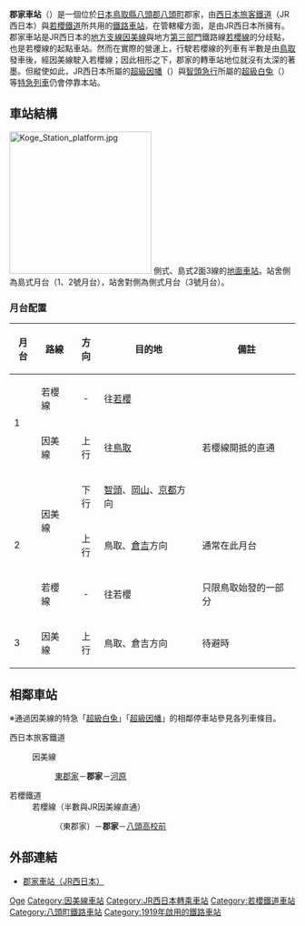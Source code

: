 {{NoteTA|1 = zh:郡家車站; zh-cn:郡家站; zh-tw:郡家車站; zh-hk:郡家站; }}
{{日本車站資訊
|公司色 = #0072bc
|文字色 =
|站名 = 郡家站
|圖片 = Koge Station 2015.jpg
|pxl =
|圖片說明 = 站舍（2015年5月24日）
|日文原名 = 郡家
|平假名 = こおげ
|羅馬拼音 = Kōge
|副站名 =
|電報略號 = コケ
|車站編號 =
|所屬公司 = [[西日本旅客鐵道|西日本旅客鐵道]]（JR西日本）<br/>[[若櫻鐵道|若櫻鐵道]]
|所在地 = [[鳥取縣|鳥取縣]][[八頭郡|八頭郡]][[八頭町|八頭町]]郡家字石橋649
|座標 = {{coord|35|24|47.69|N|134|15|4.72|E|}}
|車站構造 = [[地面車站|地面車站]]
|月台配置 = 2面3線
|啟用年月日 = 1919年（[[大正|大正]]8年）12月20日
|廢站年月日 =
|乘客人數 =
|上下車人次 =
|統計年度 =
|轉車 =
|備註 = 共同使用站（JR西日本的管轄站）<br/>JR西日本直營站<br/>設有[[綠窗口|綠窗口]]
|全寬備註 =
|adjacent = {{Adjacent stations
|system1=西日本旅客鐵道|line1=SB|left1=東郡家|right1=河原|note-left1=2.1km|note-mid1=距離[[鳥取站|鳥取]]10.3km|note-right1=3.8km
|system2=若櫻鐵道|line2=若櫻線|through-left2=[[因美線|因美線]]|right2=八頭高校前|note-mid2=起點|note-right2=0.9km}}
}}
'''郡家車站'''（{{jpn|j=郡家駅|hg=こおげえき|rm=Kōge eki|f=y}}）是一個位於[[日本|日本]][[鳥取縣|鳥取縣]][[八頭郡|八頭郡]][[八頭町|八頭町]]郡家，由[[西日本旅客鐵道|西日本旅客鐵道]]（JR西日本）與[[若櫻鐵道|若櫻鐵道]]所共用的[[鐵路車站|鐵路車站]]，在管轄權方面，是由JR西日本所擁有。郡家車站是JR西日本的[[地方支線|地方支線]][[因美線|因美線]]與地方[[第三部門|第三部門]]鐵路線[[若櫻線|若櫻線]]的分歧點，也是若櫻線的起點車站。然而在實際的營運上，行駛若櫻線的列車有半數是由[[鳥取車站|鳥取]]發車後，經因美線駛入若櫻線；因此相形之下，郡家的轉車站地位就沒有太深的著墨。但縱使如此，JR西日本所屬的[[超級因幡號列車|超級因幡]]（{{lang|ja|スーパーいなば}}）與[[智頭急行|智頭急行]]所屬的[[超級白兔號列車|超級白兔]]（{{lang|ja|スーパーはくと}}）等[[特急列車|特急列車]]仍會停靠本站。

== 車站結構 ==
[[File:Koge_Station_platform.jpg|250px]]
側式、島式2面3線的[[地面車站|地面車站]]。站舍側為島式月台（1、2號月台），站舍對側為側式月台（3號月台）。
=== 月台配置 ===
{| class="wikitable"
!月台<!--事業者側による呼称--->!!路線!!方向!!目的地!!備註
|-
! rowspan=2 | 1
| {{color|deepskyblue|■}}若櫻線
| style="text-align:center" | -
| 往[[若櫻站|若櫻]]
| 
|-
| {{JR西路線記號|S|B}} 因美線
| style="text-align:center" | 上行
| 往[[鳥取站|鳥取]]
| 若櫻線開抵的直通
|-
! rowspan=3| 2
| rowspan=2| {{JR西路線記號|S|B}} 因美線
| style="text-align:center" | 下行
| [[智頭站|智頭]]、[[岡山站_(日本)|岡山]]、[[京都站|京都]]方向
| 
|-
| style="text-align:center" | 上行
| 鳥取、[[倉吉站|倉吉]]方向
| 通常在此月台
|-
| {{color|deepskyblue|■}}若櫻線
| style="text-align:center" | -
| 往若櫻
| 只限鳥取始發的一部分
|-
! 3
| {{JR西路線記號|S|B}} 因美線
| style="text-align:center" | 上行
| 鳥取、倉吉方向
| 待避時
|}
== 相鄰車站 ==
※通過因美線的特急「[[超級白兔號列車|超級白兔]]」「[[因幡號列車|超級因幡]]」的相鄰停車站參見各列車條目。
; 西日本旅客鐵道
: {{JR西路線記號|S|B}} 因美線
:: [[東郡家站|東郡家]]－'''郡家'''－[[河原站|河原]]
; 若櫻鐵道
: 若櫻線（半數與JR因美線直通）
:: （東郡家）－'''郡家'''－[[八頭高校前站|八頭高校前]]

==外部連結==
*[http://www.jr-odekake.net/eki/top.php?id=0641403 郡家車站（JR西日本）] {{Wayback|url=http://www.jr-odekake.net/eki/top.php?id=0641403 |date=20080521013348 }}{{ja}}

{{因美線|mode=1}}
{{若櫻鐵道若櫻線}}
{{DEFAULTSORT:Koge}}
[[Category:日本鐵路車站_Ko|Oge]]
[[Category:因美線車站|Category:因美線車站]]
[[Category:JR西日本轉乘車站|Category:JR西日本轉乘車站]]
[[Category:若櫻鐵道車站|Category:若櫻鐵道車站]]
[[Category:八頭町鐵路車站|Category:八頭町鐵路車站]]
[[Category:1919年啟用的鐵路車站|Category:1919年啟用的鐵路車站]]